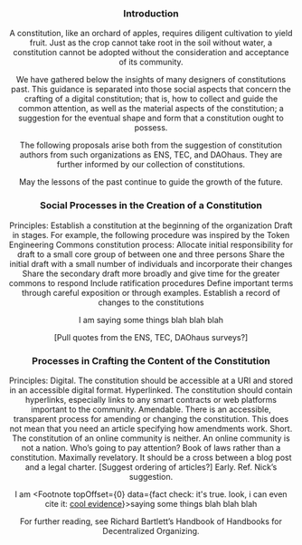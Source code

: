 
<Header title="Concerning the Growth of a Constitution" />

### Introduction

A constitution, like an orchard of apples, requires diligent cultivation to yield fruit. Just as the crop cannot take root in the soil without water, a constitution cannot be adopted without the consideration and acceptance of its community. 

We have gathered below the insights of many designers of constitutions past. This guidance is separated into those social aspects that concern the crafting of a digital constitution; that is, how to collect and guide the common attention, as well as the material aspects of the constitution; a suggestion for the eventual shape and form that a constitution ought to possess.

The following proposals arise both from the suggestion of constitution authors from such organizations as ENS, TEC, and DAOhaus. They are further informed by our collection of constitutions.

May the lessons of the past continue to guide the growth of the future.

### Social Processes in the Creation of a Constitution

Principles:
Establish a constitution at the beginning of the organization
Draft in stages. For example, the following procedure was inspired by the Token Engineering Commons constitution process:
Allocate initial responsibility for draft to a small core group of between one and three persons
Share the initial draft with a small number of individuals and incorporate their changes
Share the secondary draft more broadly and give time for the greater commons to respond
Include ratification procedures
Define important terms through careful exposition or through examples.
Establish a record of changes to the constitutions

I am <Footnote topOffset={0} data="fact check: it's true. here's a really reall really really really really long footnote just to illustrate how the thing will collapse">saying some things</Footnote> blah blah blah

[Pull quotes from the ENS, TEC, DAOhaus surveys?]

### Processes in Crafting the Content of the Constitution

Principles:
Digital. The constitution should be accessible at a URI and stored in an accessible digital format.
Hyperlinked. The constitution should contain hyperlinks, especially links to any smart contracts or web platforms important to the community. 
Amendable. There is an accessible, transparent process for amending or changing the constitution. This does not mean that you need an article specifying how amendments work.
Short. The constitution of an online community is neither. An online community is not a nation. Who’s going to pay attention? Book of laws rather than a constitution.
Maximally revelatory. It should be a cross between a blog post and a legal charter. [Suggest ordering of articles?]
Early. Ref. Nick’s suggestion.

I am <Footnote topOffset={0} data={<span>fact check: it's true. look, i can even cite it: <a href="https://www.google.com">cool evidence</a></span>}>saying some things</Footnote> blah blah blah

For further reading, see Richard Bartlett’s Handbook of Handbooks for Decentralized Organizing.

